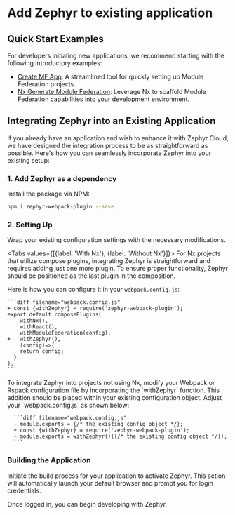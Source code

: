 
# Add Zephyr to existing application 

## Quick Start Examples

For developers initiating new applications, we recommend starting with the following introductory examples:

* [Create MF App](/guide/getting-started/create-mf-app): A streamlined tool for quickly setting up Module Federation projects.
* [Nx Generate Module Federation](/guide/getting-started/nx-mf-app): Leverage Nx to scaffold Module Federation capabilities into your development environment.

## Integrating Zephyr into an Existing Application

If you already have an application and wish to enhance it with Zephyr Cloud, we have designed the integration process to be as straightforward as possible. Here's how you can seamlessly incorporate Zephyr into your existing setup:

### 1. Add Zephyr as a dependency

Install the package via NPM:

```sh filename="Terminal"
npm i zephyr-webpack-plugin --save
```

### 2. Setting Up

Wrap your existing configuration settings with the necessary modifications.

<Tabs values={[{label: 'With Nx'}, {label: 'Without Nx'}]}>
  <Tab>
  For Nx projects that utilize compose plugins, integrating Zephyr is straightforward and requires adding just one more plugin. To ensure proper functionality, Zephyr should be positioned as the last plugin in the composition.

  Here is how you can configure it in your `webpack.config.js`:

    ```diff filename="webpack.config.js"
    + const {withZephyr} = require('zephyr-webpack-plugin');
    export default composePlugins(
        withNx(),
        withReact(),
        withModuleFederation(config),
    +   withZephyr(),
        (config)=>{
        return config;
      }
    );
    ```

  </Tab>

  <Tab>
   To integrate Zephyr into projects not using Nx, modify your Webpack or Rspack configuration file by incorporating the `withZephyr` function. This addition should be placed within your existing configuration object. Adjust your `webpack.config.js` as shown below:

      ```diff filename="webpack.config.js"
      - module.exports = {/* the existing config object */};
      + const {withZephyr} = require('zephyr-webpack-plugin');
      + module.exports = withZephyr()({/* the existing config object */});
      ```

  </Tab>
</Tabs>

### Building the Application

Initiate the build process for your application to activate Zephyr. This action will automatically launch your default browser and prompt you for login credentials.

Once logged in, you can begin developing with Zephyr.